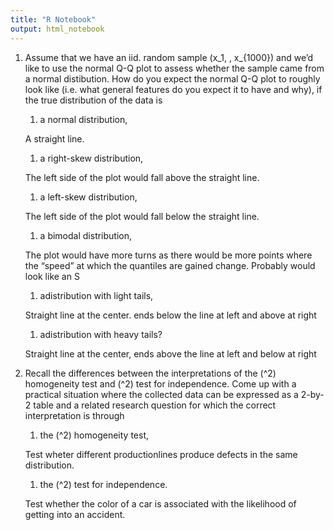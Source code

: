 ```yaml
---
title: "R Notebook"
output: html_notebook
---
```


1. Assume that we have an iid. random sample \(x_1, \ldots , x_{1000}\) and we’d like to use the normal Q-Q plot to assess whether the sample came from a normal distibution. How do you expect the normal Q-Q plot to roughly look like (i.e. what general features do you expect it to have and why), if the true distribution of the data is

    1. a normal distribution, 
    
    A straight line.
    
    1. a right-skew distribution,
    
    The left side of the plot would fall above the straight line.
    
    1. a left-skew distribution,
    
    The left side of the plot would fall below the straight line. 
    
    1. a bimodal distribution,
    
    The plot would have more turns as there would be more points where the "speed" at which the quantiles are gained change. Probably would look like an S
    
    
    1. adistribution with light tails,
    
    Straight line at the center. ends below the line at left and above at right
    
    1. adistribution with heavy tails?
    
    Straight line at the center, ends above the line at left and below at right

1. Recall the differences between the interpretations of the \(\chi^2\) homogeneity test and \(\chi^2\) test for independence. Come up with a practical situation where the collected data can be expressed as a 2-by-2 table and a related research question for which the correct interpretation is through
  
    1. the \(\chi^2\) homogeneity test,
    
    Test wheter different productionlines produce defects in the same distribution.
    
    1. the \(\chi^2\) test for independence.
    
    Test whether the color of a car is associated with the likelihood of getting into an accident.